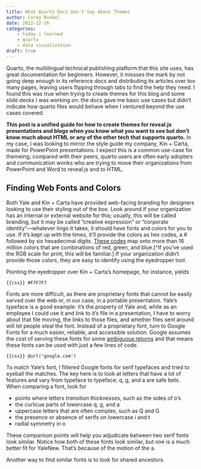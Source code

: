 ```yaml
---
title: What Quarto Docs Don't Say About Themes
author: Corey Runkel
date: 2022-12-26
categories:
    - today i learned
    - quarto
    - data visualization
draft: true
---
```


Quarto, the multilingual technical publishing platform that this site uses, has great documentation for beginners.
However, it missses the mark by not going deep enough in its reference docs and distributing its articles over too many pages, leaving users flipping through tabs to find the help they need.
I found this was true when trying to create themes for this blog and some slide decks I was working on: the docs gave me basic use cases but didn't indicate how quarto files would behave when I ventured beyond the use cases covered.

**This post is a unified guide for how to create themes for reveal.js presentations and blogs when you know what you want to see but don't know much about HTML or any of the other tech that supports quarto.**
In my case, I was looking to mirror the style guide my company, Kin + Carta, made for PowerPoint presentations.
I expect this is a common use-case for themeing; compared with their peers, quarto users are often early adopters and communication wonks who are trying to move their organizations from PowerPoint and Word to reveal.js and to HTML.

## Finding Web Fonts and Colors

Both Yale and Kin + Carta have provided web-facing branding for designers looking to use their styling out of the box.
Look around if your organization has an internal or external website for this; usually, this will be called branding, but it may be called "creative expression" or "corporate identity"—whatever lingo it takes, it should have fonts and colors for you to use.
If it's kept up with the times, it'll provide the colors as hex codes, a # followed by six hexadecimal digits.
[These codes](https://en.wikipedia.org/wiki/Web_colors#Hex_triplet) map onto more than 16 million colors that are combinations of red, green, and blue.[^If you've used the RGB scale for print, this will be familiar.]
If your organization didn't provide those colors, they are easy to identify using the eyedropper tool.

Pointing the eyedropper over Kin + Carta's homepage, for instance, yields

```{{css}}
#F7F7F7
```

Fonts are more difficult, as there are proprietary fonts that cannot be easily served over the web or, in our case, in a portable presentation.
Yale's typeface is a good example: it's the property of Yale and, while as an employee I could use it and link to it's file in a presentation, I have to worry about that file moving, the links to those files, and whether files sent around will let people steal the font.
Instead of a proprietary font, turn to Google Fonts for a much easier, reliable, and accessible solution.
Google assumes the cost of serving these fonts for some [ambiguous returns](https://www.typewolf.com/blog/will-google-fonts-ever-be-shut-down) and that means these fonts can be used with just a few lines of code.

```{{css}}
@url('google.com')
```

To match Yale's font, I filtered Google fonts for serif typefaces and tried to eyeball the matches.
The key here is to look at letters that have a lot of features and vary from typeface to typeface; q, g, and a are safe bets.
When comparing a font, look for

- points where letters *transition* thicknesses, such as the sides of o's
- the curlicue parts of lowercase q, g, and a
- uppercase letters that are often complex, such as Q and G
- the presence or absence of serifs on lowercase i and t
- radial symmetry in o

These comparison points will help you adjudicate between two serif fonts look similar.
Notice how both of these fonts look similar, but one is a much better fit for YaleNew.
That's because of the motion of the a.

Another way to find similar fonts is to look for shared ancestors.
